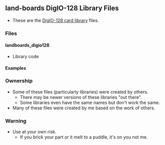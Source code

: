 == land-boards DigIO-128 Library Files ==

* These are the [http://land-boards.com/blwiki/index.php?title=DIGIO-128 DigIO-128 card library] files.

=== Files ===

==== landboards_digio128 ====

* Library code

==== Examples ====



=== Ownership ===

* Some of these files (particularly libraries) were created by others.
** There may be newer versions of these libraries "out there".
** Some libraries even have the same names but don't work the same.
* Many of these files were created by me based on the work of others.

=== Warning ===

* Use at your own risk.
** If you brick your part or it melt to a puddle, it's on you not me.
